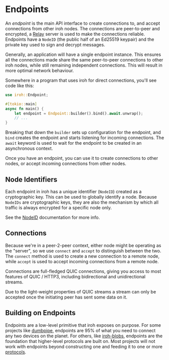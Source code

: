 # Endpoints

An _endpoint_ is the main API interface to create connections to, and accept connections from other iroh nodes. The connections are peer-to-peer and encrypted, a [Relay](/docs/concepts/relay) server is used to make the connections reliable. Endpoints have a `NodeID` (the public half of an Ed25519 keypair) and the private key used to sign and decrypt messages.

Generally, an application will have a single endpoint instance. This ensures all the connections made share the same peer-to-peer connections to other iroh nodes, while still remaining independent connections. This will result in more optimal network behaviour.

Somewhere in a program that uses iroh for direct connections, you'll see code like this:

```rust
use iroh::Endpoint;

#[tokio::main]
async fn main() {
    let endpoint = Endpoint::builder().bind().await.unwrap();
    // ...
}
```

Breaking that down the `builder` sets up configuration for the endpoint, and `bind` creates the endpoint and starts listening for incoming connections. The `await` keyword is used to wait for the endpoint to be created in an asynchronous context.

Once you have an endpoint, you can use it to create connections to other nodes, or accept incoming connections from other nodes.

## Node Identifiers

Each endpoint in iroh has a unique identifier (`NodeID`) created as a cryptographic key. This can be used to globally identify a node. Because `NodeIDs` are cryptographic keys, they are also the mechanism by which all traffic is always encrypted for a specific node only.

See the [NodeID](https://docs.rs/iroh/latest/iroh/type.NodeId.html) documentation for more info.

## Connections

Because we're in a peer-2-peer context, either node might be operating as the "server", so we use `connect` and `accept` to distinguish between the two. The `connect` method is used to create a new connection to a remote node, while `accept` is used to accept incoming connections from a remote node.

Connections are full-fledged QUIC connections, giving you access to most features of QUIC / HTTP3, including bidirectional and unidirectional streams.

<Note>
Due to the light-weight properties of QUIC streams a stream can only be accepted once the initiating peer has sent some data on it.
</Note>

## Building on Endpoints

Endpoints are a low-level primitive that iroh exposes on purpose. For some projects like [dumbpipe](https://dumbpipe.dev), endpoints are 95% of what you need to connect any two devices on the planet. For others, like [iroh-blobs](/proto/iroh-blobs), endpoints are the foundation that higher-level protocols are built on. Most projects will not work with endpoints beyond constructing one and feeding it to one or more [protocols](/docs/concepts/protocol).
